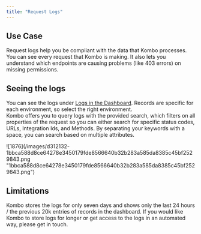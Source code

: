 ```yaml
---
title: "Request Logs"
---
```


## Use Case

Request logs help you be compliant with the data that Kombo processes. You can
see every request that Kombo is making. It also lets you understand which
endpoints are causing problems (like 403 errors) on missing permissions.

## Seeing the logs

You can see the logs under [Logs in the Dashboard](https://app.kombo.dev/logs).
Records are specific for each environment, so select the right environment.  
Kombo offers you to query logs with the provided search, which filters on all
properties of the request so you can either search for specific status codes,
URLs, Integration Ids, and Methods. By separating your keywords with a space,
you can search based on multiple attributes.

<Frame>
  ![1876](/images/d312132-1bbca588d8ce64278e3450179fde8566640b32b283a585da8385c45bf2529843.png
  "1bbca588d8ce64278e3450179fde8566640b32b283a585da8385c45bf2529843.png")
</Frame>

## Limitations

Kombo stores the logs for only seven days and shows only the last 24 hours / the
previous 20k entries of records in the dashboard. If you would like Kombo to
store logs for longer or get access to the logs in an automated way, please get
in touch.
